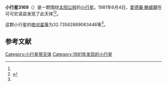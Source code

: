 {{Infobox planet
| bgcolour = #FFFFC0
| name = 3169 Ostro
| symbol = 
| image = 
| caption = 
| discovery = yes
| discovery_ref = 
| discoverer = [[愛德華·鮑威爾|愛德華·鮑威爾]]
| discovery_site = [[可可尼诺县|可可尼诺县]] 
| discovered = 1981年6月4日
| designations = yes
| mp_name = 
| named_after = 
| alt_names = 
| mp_category = [[主带内小行星|主带内小行星]]
| orbit_ref = <ref name="a">[http://ssd.jpl.nasa.gov/sbdb.cgi?sstr=3169 3169 Ostro] {{Wayback|url=http://ssd.jpl.nasa.gov/sbdb.cgi?sstr=3169 |date=20200918053620 }}，小行星數據庫瀏覽器（JPL Small-Body Database Browser）－[[美国国家航空航天局|美国国家航空航天局]]喷气推进实验室</ref>
| epoch = 2456400.5 (2013年4月18日更新)
| aphelion = {{convert|2.018338265766772|AU|km|3|abbr=on|lk=out}}
| perihelion = {{convert|1.765009509218149|AU|km|3|abbr=on}}
| semimajor = {{convert|1.89167388749246|AU|km|3|abbr=on}}
| eccentricity = 0.066958887
| period = 950.3155381 [[日|日]]<br />2.6[[儒略年|儒略年]]
| avg_speed = 
| inclination = 24.90682884377955
| asc_node = 96.39996025264406
| mean_anomaly = 
| arg_peri = 32.73582889063446
| satellites = 
| physical_characteristics = yes
| dimensions = 
| mass = 
| density = 
| surface_grav = 
| escape_velocity = 
| sidereal_day = 
| axial_tilt = 
| pole_ecliptic_lat = 
| pole_ecliptic_lon = 
| albedo = 
| temperatures= 
| temp_name1 = 
| mean_temp_1 = 
| max_temp_1 = 
| temp_name2 = 
| max_temp_2 = 
| spectral_type = 
| abs_magnitude = 32.73582889063446
}}

'''小行星3169'''（{{lang-en|3169 Ostro}}）是一颗围绕[[太阳|太阳]][[公转|公转]]的[[小行星|小行星]]。1981年6月4日，[[愛德華·鮑威爾|愛德華·鮑威爾]]在可可尼诺县发现了此天体<ref name="a" /><ref>{{cite news|title=小行星列表|url=http://cfa-www.harvard.edu/iau/lists/NumberedMPs.txt|accessdate=2013-07-08|newspaper=哈佛大学|archive-date=2008-05-17|archive-url=https://web.archive.org/web/20080517010638/http://cfa-www.harvard.edu/iau/lists/NumberedMPs.txt|dead-url=no}}</ref>。

这颗小行星的[[绝对星等|绝对星等]]为32.73582889063446等<ref name="a" />。

==参考文献==
{{reflist}}
{{Minor Planet Number|[[小行星3168|小行星3168]]|[[小行星3170|小行星3170]]}}

{{小天体}}

[[Category:小行星带天体|Category:小行星带天体]]
[[Category:1981年发现的小行星|Category:1981年发现的小行星]]

{{asteroid-stub}}